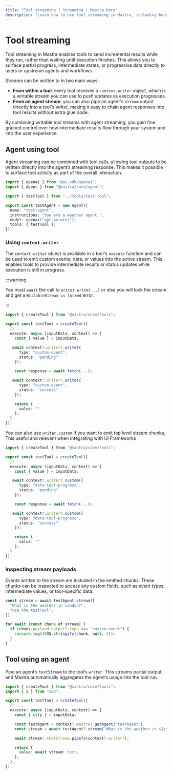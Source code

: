 ```yaml
---
title: "Tool streaming | Streaming | Mastra Docs"
description: "Learn how to use tool streaming in Mastra, including handling tool calls, tool results, and tool execution events during streaming."
---
```


# Tool streaming

Tool streaming in Mastra enables tools to send incremental results while they run, rather than waiting until execution finishes. This allows you to surface partial progress, intermediate states, or progressive data directly to users or upstream agents and workflows.

Streams can be written to in two main ways:

- **From within a tool**: every tool receives a `context.writer` object, which is a writable stream you can use to push updates as execution progresses.
- **From an agent stream**: you can also pipe an agent's `stream` output directly into a tool's writer, making it easy to chain agent responses into tool results without extra glue code.

By combining writable tool streams with agent streaming, you gain fine grained control over how intermediate results flow through your system and into the user experience.

## Agent using tool

Agent streaming can be combined with tool calls, allowing tool outputs to be written directly into the agent’s streaming response. This makes it possible to surface tool activity as part of the overall interaction.

```typescript {4,10} showLineNumbers copy
import { openai } from "@ai-sdk/openai";
import { Agent } from "@mastra/core/agent";

import { testTool } from "../tools/test-tool";

export const testAgent = new Agent({
  name: "test-agent",
  instructions: "You are a weather agent.",
  model: openai("gpt-4o-mini"),
  tools: { testTool },
});
```

### Using `context.writer`

The `context.writer` object is available in a tool's `execute` function and can be used to emit custom events, data, or values into the active stream. This enables tools to provide intermediate results or status updates while execution is still in progress.

:::warning

You must `await` the call to `writer.write(...)` or else you will lock the stream and get a `WritableStream is locked` error.

:::

```typescript {5,8,15} showLineNumbers copy
import { createTool } from "@mastra/core/tools";

export const testTool = createTool({
  // ...
  execute: async (inputData, context) => {
    const { value } = inputData;

   await context?.writer?.write({
      type: "custom-event",
      status: "pending"
    });

    const response = await fetch(...);

   await context?.writer?.write({
      type: "custom-event",
      status: "success"
    });

    return {
      value: ""
    };
  }
});
```

You can also use `writer.custom` if you want to emit top level stream chunks, This useful and relevant when
integrating with UI Frameworks

```typescript {5,8,15} showLineNumbers copy
import { createTool } from "@mastra/core/tools";

export const testTool = createTool({
  // ...
  execute: async (inputData, context) => {
    const { value } = inputData;

   await context?.writer?.custom({
      type: "data-tool-progress",
      status: "pending"
    });

    const response = await fetch(...);

   await context?.writer?.custom({
      type: "data-tool-progress",
      status: "success"
    });

    return {
      value: ""
    };
  }
});
```

### Inspecting stream payloads

Events written to the stream are included in the emitted chunks. These chunks can be inspected to access any custom fields, such as event types, intermediate values, or tool-specific data.

```typescript showLineNumbers copy
const stream = await testAgent.stream([
  "What is the weather in London?",
  "Use the testTool",
]);

for await (const chunk of stream) {
  if (chunk.payload.output?.type === "custom-event") {
    console.log(JSON.stringify(chunk, null, 2));
  }
}
```

## Tool using an agent

Pipe an agent’s `textStream` to the tool’s `writer`. This streams partial output, and Mastra automatically aggregates the agent’s usage into the tool run.

```typescript showLineNumbers copy
import { createTool } from "@mastra/core/tools";
import { z } from "zod";

export const testTool = createTool({
  // ...
  execute: async (inputData, context) => {
    const { city } = inputData;

    const testAgent = context?.mastra?.getAgent("testAgent");
    const stream = await testAgent?.stream(`What is the weather in ${city}?`);

    await stream!.textStream.pipeTo(context?.writer!);

    return {
      value: await stream!.text,
    };
  },
});
```
